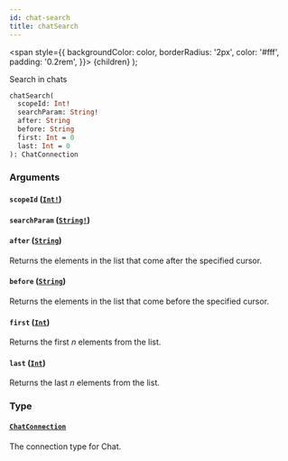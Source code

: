```yaml
---
id: chat-search
title: chatSearch
---
```


<span
style={{
      backgroundColor: color,
      borderRadius: '2px',
      color: '#fff',
      padding: '0.2rem',
    }}>
{children}
</span>
);

Search in chats

```graphql
chatSearch(
  scopeId: Int!
  searchParam: String!
  after: String
  before: String
  first: Int = 0
  last: Int = 0
): ChatConnection

```

### Arguments

#### `scopeId` ([`Int!`](/api/scalars/int))

#### `searchParam` ([`String!`](/api/scalars/string))

#### `after` ([`String`](/api/scalars/string))

Returns the elements in the list that come after the specified cursor.

#### `before` ([`String`](/api/scalars/string))

Returns the elements in the list that come before the specified cursor.

#### `first` ([`Int`](/api/scalars/int))

Returns the first _n_ elements from the list.

#### `last` ([`Int`](/api/scalars/int))

Returns the last _n_ elements from the list.

### Type

#### [`ChatConnection`](/api/objects/chat-connection)

The connection type for Chat.
